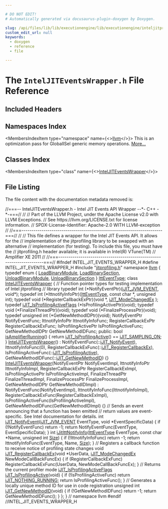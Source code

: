 ```yaml
---

# DO NOT EDIT!
# Automatically generated via docusaurus-plugin-doxygen by Doxygen.

slug: /api/files/lib/lib/executionengine/lib/executionengine/inteljitprofiling/inteljiteventswrapper-h
custom_edit_url: null
keywords:
  - doxygen
  - reference
  - file

---
```





# The `IntelJITEventsWrapper.h` File Reference

<DoxygenPage pluginConfig={pluginConfig}>



## Included Headers

<IncludesList>
<IncludesListItem
  filePath="jitprofiling.h"
  permalink="/docs/api/files/lib/lib/executionengine/lib/executionengine/inteljitprofiling/jitprofiling-h"
  isLocal="true" />
</IncludesList>

## Namespaces Index

<MembersIndex>

<MembersIndexItem
  type="namespace"
  name={<><a href="/docs/api/namespaces/llvm">llvm</a></>}>
This is an optimization pass for GlobalISel generic memory operations. <a href="/docs/api/namespaces/llvm/#details">More...</a>
</MembersIndexItem>

</MembersIndex>

## Classes Index

<MembersIndex>

<MembersIndexItem
  type="class"
  name={<><a href="/docs/api/classes/llvm/inteljiteventswrapper">IntelJITEventsWrapper</a></>}>
</MembersIndexItem>

</MembersIndex>


## File Listing

The file content with the documentation metadata removed is:

<ProgramListing>

<Link id="l00001" /><CodeLine lineNumber="1"><span class="doxyHighlightComment">//===-- IntelJITEventsWrapper.h - Intel JIT Events API Wrapper --&#42;- C++ -&#42;-===//</span></CodeLine>
<Link id="l00002" /><CodeLine lineNumber="2"><span class="doxyHighlightComment">//</span></CodeLine>
<Link id="l00003" /><CodeLine lineNumber="3"><span class="doxyHighlightComment">// Part of the LLVM Project, under the Apache License v2.0 with LLVM Exceptions.</span></CodeLine>
<Link id="l00004" /><CodeLine lineNumber="4"><span class="doxyHighlightComment">// See https://llvm.org/LICENSE.txt for license information.</span></CodeLine>
<Link id="l00005" /><CodeLine lineNumber="5"><span class="doxyHighlightComment">// SPDX-License-Identifier: Apache-2.0 WITH LLVM-exception</span></CodeLine>
<Link id="l00006" /><CodeLine lineNumber="6"><span class="doxyHighlightComment">//</span></CodeLine>
<Link id="l00007" /><CodeLine lineNumber="7"><span class="doxyHighlightComment">//===----------------------------------------------------------------------===//</span></CodeLine>
<Link id="l00008" /><CodeLine lineNumber="8"><span class="doxyHighlightComment">//</span></CodeLine>
<Link id="l00009" /><CodeLine lineNumber="9"><span class="doxyHighlightComment">// This file defines a wrapper for the Intel JIT Events API. It allows for the</span></CodeLine>
<Link id="l00010" /><CodeLine lineNumber="10"><span class="doxyHighlightComment">// implementation of the jitprofiling library to be swapped with an alternative</span></CodeLine>
<Link id="l00011" /><CodeLine lineNumber="11"><span class="doxyHighlightComment">// implementation (for testing). To include this file, you must have the</span></CodeLine>
<Link id="l00012" /><CodeLine lineNumber="12"><span class="doxyHighlightComment">// jitprofiling.h header available; it is available in Intel(R) VTune(TM)</span></CodeLine>
<Link id="l00013" /><CodeLine lineNumber="13"><span class="doxyHighlightComment">// Amplifier XE 2011</span></CodeLine>
<Link id="l00014" /><CodeLine lineNumber="14"><span class="doxyHighlightComment">//</span></CodeLine>
<Link id="l00015" /><CodeLine lineNumber="15"><span class="doxyHighlightComment">//===----------------------------------------------------------------------===//</span></CodeLine>
<Link id="l00016" /><CodeLine lineNumber="16"></CodeLine>
<Link id="l00017" /><CodeLine lineNumber="17"><span class="doxyHighlightPreprocessor">#ifndef INTEL&#95;JIT&#95;EVENTS&#95;WRAPPER&#95;H</span></CodeLine>
<Link id="l00018" /><CodeLine lineNumber="18"><span class="doxyHighlightPreprocessor">#define INTEL&#95;JIT&#95;EVENTS&#95;WRAPPER&#95;H</span></CodeLine>
<Link id="l00019" /><CodeLine lineNumber="19"></CodeLine>
<Link id="l00020" /><CodeLine lineNumber="20"><span class="doxyHighlightPreprocessor">#include &quot;<a href="/docs/api/files/lib/lib/executionengine/lib/executionengine/inteljitprofiling/jitprofiling-h">jitprofiling.h</a>&quot;</span></CodeLine>
<Link id="l00021" /><CodeLine lineNumber="21"></CodeLine>
<Link id="l00022" /><CodeLine lineNumber="22"><span class="doxyHighlightKeyword">namespace </span><span class="doxyHighlight"><a href="/docs/api/namespaces/llvm">llvm</a> &#123;</span></CodeLine>
<Link id="l00023" /><CodeLine lineNumber="23"></CodeLine>
<Link id="l00024" /><CodeLine lineNumber="24" lineLink="/docs/api/namespaces/llvm/#a1e9832c872d8a59daf3b982a6d4f7782"><span class="doxyHighlightKeyword">typedef</span><span class="doxyHighlight"> </span><span class="doxyHighlightKeyword">enum</span><span class="doxyHighlight"> &#123;</span></CodeLine>
<Link id="l00025" /><CodeLine lineNumber="25" lineLink="/docs/api/namespaces/llvm/#a1e9832c872d8a59daf3b982a6d4f7782a6810092147ad88d96e09c8634a39ef1c"><span class="doxyHighlight">  <a href="/docs/api/namespaces/llvm/#a1e9832c872d8a59daf3b982a6d4f7782a6810092147ad88d96e09c8634a39ef1c">LoadBinaryModule</a>,</span></CodeLine>
<Link id="l00026" /><CodeLine lineNumber="26" lineLink="/docs/api/namespaces/llvm/#a1e9832c872d8a59daf3b982a6d4f7782aa5ac3ba2b6d367858934deec2f6799c1"><span class="doxyHighlight">  <a href="/docs/api/namespaces/llvm/#a1e9832c872d8a59daf3b982a6d4f7782aa5ac3ba2b6d367858934deec2f6799c1">LoadBinarySection</a>,</span></CodeLine>
<Link id="l00027" /><CodeLine lineNumber="27" lineLink="/docs/api/namespaces/llvm/#a1e9832c872d8a59daf3b982a6d4f7782a4dfbcb2196a94e60cc0ffee0e9eab9ed"><span class="doxyHighlight">  <a href="/docs/api/namespaces/llvm/#a1e9832c872d8a59daf3b982a6d4f7782a4dfbcb2196a94e60cc0ffee0e9eab9ed">UnloadBinaryModule</a>,</span></CodeLine>
<Link id="l00028" /><CodeLine lineNumber="28" lineLink="/docs/api/namespaces/llvm/#a1e9832c872d8a59daf3b982a6d4f7782adc32adbd58bcb0784d74f3c776121815"><span class="doxyHighlight">  <a href="/docs/api/namespaces/llvm/#a1e9832c872d8a59daf3b982a6d4f7782adc32adbd58bcb0784d74f3c776121815">UnloadBinarySection</a></span></CodeLine>
<Link id="l00029" /><CodeLine lineNumber="29"><span class="doxyHighlight">&#125; <a href="/docs/api/namespaces/llvm/#a1e9832c872d8a59daf3b982a6d4f7782">IttEventType</a>;</span></CodeLine>
<Link id="l00030" /><CodeLine lineNumber="30"></CodeLine>
<Link id="l00031" /><CodeLine lineNumber="31" lineLink="/docs/api/classes/llvm/inteljiteventswrapper"><span class="doxyHighlightKeyword">class </span><span class="doxyHighlight"><a href="/docs/api/classes/llvm/inteljiteventswrapper/#a1ce833383f57f30f785e56b868aed3fb">IntelJITEventsWrapper</a> &#123;</span></CodeLine>
<Link id="l00032" /><CodeLine lineNumber="32"><span class="doxyHighlight">  </span><span class="doxyHighlightComment">// Function pointer types for testing implementation of Intel jitprofiling</span></CodeLine>
<Link id="l00033" /><CodeLine lineNumber="33"><span class="doxyHighlight">  </span><span class="doxyHighlightComment">// library</span></CodeLine>
<Link id="l00034" /><CodeLine lineNumber="34"><span class="doxyHighlight">  </span><span class="doxyHighlightKeyword">typedef</span><span class="doxyHighlight"> int (&#42;NotifyEventPtr)(<a href="/docs/api/files/lib/lib/executionengine/lib/executionengine/inteljitprofiling/jitprofiling-h/#ad89eccbfeaaaff0a0c323b734bfaaaca">iJIT&#95;JVM&#95;EVENT</a>, </span><span class="doxyHighlightKeywordType">void</span><span class="doxyHighlight">&#42;);</span></CodeLine>
<Link id="l00035" /><CodeLine lineNumber="35"><span class="doxyHighlight">  </span><span class="doxyHighlightKeyword">typedef</span><span class="doxyHighlight"> int (&#42;IttnotifyInfoPtr)(<a href="/docs/api/namespaces/llvm/#a1e9832c872d8a59daf3b982a6d4f7782">IttEventType</a>, </span><span class="doxyHighlightKeyword">const</span><span class="doxyHighlight"> </span><span class="doxyHighlightKeywordType">char</span><span class="doxyHighlight"> &#42;, </span><span class="doxyHighlightKeywordType">unsigned</span><span class="doxyHighlight"> int);</span></CodeLine>
<Link id="l00036" /><CodeLine lineNumber="36"><span class="doxyHighlight">  </span><span class="doxyHighlightKeyword">typedef</span><span class="doxyHighlight"> void (&#42;RegisterCallbackExPtr)(</span><span class="doxyHighlightKeywordType">void</span><span class="doxyHighlight"> &#42;, <a href="/docs/api/files/lib/lib/executionengine/lib/executionengine/inteljitprofiling/jitprofiling-h/#a8a9e9423a22e5b74f4aba216bc54d6f7">iJIT&#95;ModeChangedEx</a> );</span></CodeLine>
<Link id="l00037" /><CodeLine lineNumber="37"><span class="doxyHighlight">  </span><span class="doxyHighlightKeyword">typedef</span><span class="doxyHighlight"> <a href="/docs/api/files/lib/lib/executionengine/lib/executionengine/inteljitprofiling/jitprofiling-h/#ae2ce670f3109150b2efb12d226c860f5">iJIT&#95;IsProfilingActiveFlags</a> (&#42;IsProfilingActivePtr)(void);</span></CodeLine>
<Link id="l00038" /><CodeLine lineNumber="38"><span class="doxyHighlight">  </span><span class="doxyHighlightKeyword">typedef</span><span class="doxyHighlight"> void (&#42;FinalizeThreadPtr)(void);</span></CodeLine>
<Link id="l00039" /><CodeLine lineNumber="39"><span class="doxyHighlight">  </span><span class="doxyHighlightKeyword">typedef</span><span class="doxyHighlight"> void (&#42;FinalizeProcessPtr)(void);</span></CodeLine>
<Link id="l00040" /><CodeLine lineNumber="40"><span class="doxyHighlight">  </span><span class="doxyHighlightKeyword">typedef</span><span class="doxyHighlight"> </span><span class="doxyHighlightKeywordType">unsigned</span><span class="doxyHighlight"> int (&#42;GetNewMethodIDPtr)(void);</span></CodeLine>
<Link id="l00041" /><CodeLine lineNumber="41"></CodeLine>
<Link id="l00042" /><CodeLine lineNumber="42"><span class="doxyHighlight">  NotifyEventPtr NotifyEventFunc;</span></CodeLine>
<Link id="l00043" /><CodeLine lineNumber="43"><span class="doxyHighlight">  IttnotifyInfoPtr IttnotifyInfoFunc;</span></CodeLine>
<Link id="l00044" /><CodeLine lineNumber="44"><span class="doxyHighlight">  RegisterCallbackExPtr RegisterCallbackExFunc;</span></CodeLine>
<Link id="l00045" /><CodeLine lineNumber="45"><span class="doxyHighlight">  IsProfilingActivePtr IsProfilingActiveFunc;</span></CodeLine>
<Link id="l00046" /><CodeLine lineNumber="46"><span class="doxyHighlight">  GetNewMethodIDPtr GetNewMethodIDFunc;</span></CodeLine>
<Link id="l00047" /><CodeLine lineNumber="47"></CodeLine>
<Link id="l00048" /><CodeLine lineNumber="48"><span class="doxyHighlightKeyword">public</span><span class="doxyHighlight">:</span></CodeLine>
<Link id="l00049" /><CodeLine lineNumber="49" lineLink="/docs/api/classes/llvm/inteljiteventswrapper/#a4aa77793cbdbbea88f90848769a1258f"><span class="doxyHighlight">  </span><span class="doxyHighlightKeywordType">bool</span><span class="doxyHighlight"> <a href="/docs/api/classes/llvm/inteljiteventswrapper/#a4aa77793cbdbbea88f90848769a1258f">isAmplifierRunning</a>() &#123;</span></CodeLine>
<Link id="l00050" /><CodeLine lineNumber="50"><span class="doxyHighlight">    </span><span class="doxyHighlightKeywordFlow">return</span><span class="doxyHighlight"> <a href="/docs/api/classes/llvm/inteljiteventswrapper/#ab5bffee3ddefdca3064a05d7d0745280">iJIT&#95;IsProfilingActive</a>() == <a href="/docs/api/files/lib/lib/executionengine/lib/executionengine/inteljitprofiling/jitprofiling-h/#a8f99ee9301a1b9fbef2522371a7a276ea2bcc500a1cfac50a96374384c2e32ac9">iJIT&#95;SAMPLING&#95;ON</a>;</span></CodeLine>
<Link id="l00051" /><CodeLine lineNumber="51"><span class="doxyHighlight">  &#125;</span></CodeLine>
<Link id="l00052" /><CodeLine lineNumber="52"></CodeLine>
<Link id="l00053" /><CodeLine lineNumber="53" lineLink="/docs/api/classes/llvm/inteljiteventswrapper/#a1ce833383f57f30f785e56b868aed3fb"><span class="doxyHighlight">  <a href="/docs/api/classes/llvm/inteljiteventswrapper/#a1ce833383f57f30f785e56b868aed3fb">IntelJITEventsWrapper</a>()</span></CodeLine>
<Link id="l00054" /><CodeLine lineNumber="54"><span class="doxyHighlight">      : NotifyEventFunc(::<a href="/docs/api/classes/llvm/inteljiteventswrapper/#abe60f00b9e149fcf0da28a67f6f3b99e">iJIT&#95;NotifyEvent</a>), IttnotifyInfoFunc(0),</span></CodeLine>
<Link id="l00055" /><CodeLine lineNumber="55"><span class="doxyHighlight">        RegisterCallbackExFunc(::<a href="/docs/api/classes/llvm/inteljiteventswrapper/#a32ae9f570cf8c48702fe65528ce670e4">iJIT&#95;RegisterCallbackEx</a>),</span></CodeLine>
<Link id="l00056" /><CodeLine lineNumber="56"><span class="doxyHighlight">        IsProfilingActiveFunc(::<a href="/docs/api/classes/llvm/inteljiteventswrapper/#ab5bffee3ddefdca3064a05d7d0745280">iJIT&#95;IsProfilingActive</a>),</span></CodeLine>
<Link id="l00057" /><CodeLine lineNumber="57"><span class="doxyHighlight">        GetNewMethodIDFunc(::<a href="/docs/api/classes/llvm/inteljiteventswrapper/#a95749bba7428b736cd8a118e7938b3e0">iJIT&#95;GetNewMethodID</a>) &#123;&#125;</span></CodeLine>
<Link id="l00058" /><CodeLine lineNumber="58"></CodeLine>
<Link id="l00059" /><CodeLine lineNumber="59" lineLink="/docs/api/classes/llvm/inteljiteventswrapper/#a89593b9f883d95832af3362c52d87ce5"><span class="doxyHighlight">  <a href="/docs/api/classes/llvm/inteljiteventswrapper/#a89593b9f883d95832af3362c52d87ce5">IntelJITEventsWrapper</a>(NotifyEventPtr NotifyEventImpl,</span></CodeLine>
<Link id="l00060" /><CodeLine lineNumber="60"><span class="doxyHighlight">                        IttnotifyInfoPtr IttnotifyInfoImpl,</span></CodeLine>
<Link id="l00061" /><CodeLine lineNumber="61"><span class="doxyHighlight">                        RegisterCallbackExPtr RegisterCallbackExImpl,</span></CodeLine>
<Link id="l00062" /><CodeLine lineNumber="62"><span class="doxyHighlight">                        IsProfilingActivePtr IsProfilingActiveImpl,</span></CodeLine>
<Link id="l00063" /><CodeLine lineNumber="63"><span class="doxyHighlight">                        FinalizeThreadPtr FinalizeThreadImpl,</span></CodeLine>
<Link id="l00064" /><CodeLine lineNumber="64"><span class="doxyHighlight">                        FinalizeProcessPtr FinalizeProcessImpl,</span></CodeLine>
<Link id="l00065" /><CodeLine lineNumber="65"><span class="doxyHighlight">                        GetNewMethodIDPtr GetNewMethodIDImpl)</span></CodeLine>
<Link id="l00066" /><CodeLine lineNumber="66"><span class="doxyHighlight">      : NotifyEventFunc(NotifyEventImpl), IttnotifyInfoFunc(IttnotifyInfoImpl),</span></CodeLine>
<Link id="l00067" /><CodeLine lineNumber="67"><span class="doxyHighlight">        RegisterCallbackExFunc(RegisterCallbackExImpl),</span></CodeLine>
<Link id="l00068" /><CodeLine lineNumber="68"><span class="doxyHighlight">        IsProfilingActiveFunc(IsProfilingActiveImpl),</span></CodeLine>
<Link id="l00069" /><CodeLine lineNumber="69"><span class="doxyHighlight">        GetNewMethodIDFunc(GetNewMethodIDImpl) &#123;&#125;</span></CodeLine>
<Link id="l00070" /><CodeLine lineNumber="70"></CodeLine>
<Link id="l00071" /><CodeLine lineNumber="71"><span class="doxyHighlight">  </span><span class="doxyHighlightComment">// Sends an event announcing that a function has been emitted</span></CodeLine>
<Link id="l00072" /><CodeLine lineNumber="72"><span class="doxyHighlight">  </span><span class="doxyHighlightComment">//   return values are event-specific.  See Intel documentation for details.</span></CodeLine>
<Link id="l00073" /><CodeLine lineNumber="73" lineLink="/docs/api/classes/llvm/inteljiteventswrapper/#abe60f00b9e149fcf0da28a67f6f3b99e"><span class="doxyHighlight">  </span><span class="doxyHighlightKeywordType">int</span><span class="doxyHighlight">  <a href="/docs/api/classes/llvm/inteljiteventswrapper/#abe60f00b9e149fcf0da28a67f6f3b99e">iJIT&#95;NotifyEvent</a>(<a href="/docs/api/files/lib/lib/executionengine/lib/executionengine/inteljitprofiling/jitprofiling-h/#ad89eccbfeaaaff0a0c323b734bfaaaca">iJIT&#95;JVM&#95;EVENT</a> EventType, </span><span class="doxyHighlightKeywordType">void</span><span class="doxyHighlight"> &#42;EventSpecificData) &#123;</span></CodeLine>
<Link id="l00074" /><CodeLine lineNumber="74"><span class="doxyHighlight">    </span><span class="doxyHighlightKeywordFlow">if</span><span class="doxyHighlight"> (!NotifyEventFunc)</span></CodeLine>
<Link id="l00075" /><CodeLine lineNumber="75"><span class="doxyHighlight">      </span><span class="doxyHighlightKeywordFlow">return</span><span class="doxyHighlight"> -1;</span></CodeLine>
<Link id="l00076" /><CodeLine lineNumber="76"><span class="doxyHighlight">    </span><span class="doxyHighlightKeywordFlow">return</span><span class="doxyHighlight"> NotifyEventFunc(EventType, EventSpecificData);</span></CodeLine>
<Link id="l00077" /><CodeLine lineNumber="77"><span class="doxyHighlight">  &#125;</span></CodeLine>
<Link id="l00078" /><CodeLine lineNumber="78"></CodeLine>
<Link id="l00079" /><CodeLine lineNumber="79" lineLink="/docs/api/classes/llvm/inteljiteventswrapper/#a6cbdf3c1836bb52618979e9eee28c91a"><span class="doxyHighlight">  </span><span class="doxyHighlightKeywordType">int</span><span class="doxyHighlight"> <a href="/docs/api/classes/llvm/inteljiteventswrapper/#a6cbdf3c1836bb52618979e9eee28c91a">iJitIttNotifyInfo</a>(<a href="/docs/api/namespaces/llvm/#a1e9832c872d8a59daf3b982a6d4f7782">IttEventType</a> EventType, </span><span class="doxyHighlightKeyword">const</span><span class="doxyHighlight"> </span><span class="doxyHighlightKeywordType">char</span><span class="doxyHighlight"> &#42;Name,</span></CodeLine>
<Link id="l00080" /><CodeLine lineNumber="80"><span class="doxyHighlight">                        </span><span class="doxyHighlightKeywordType">unsigned</span><span class="doxyHighlight"> </span><span class="doxyHighlightKeywordType">int</span><span class="doxyHighlight"> <a href="/docs/api/files/lib/lib/analysis/inlineorder-cpp/#a7ee6f0cb51c3b9056199e9a0001fe8c3a6f6cb72d544962fa333e2e34ce64f719">Size</a>) &#123;</span></CodeLine>
<Link id="l00081" /><CodeLine lineNumber="81"><span class="doxyHighlight">    </span><span class="doxyHighlightKeywordFlow">if</span><span class="doxyHighlight"> (!IttnotifyInfoFunc)</span></CodeLine>
<Link id="l00082" /><CodeLine lineNumber="82"><span class="doxyHighlight">      </span><span class="doxyHighlightKeywordFlow">return</span><span class="doxyHighlight"> -1;</span></CodeLine>
<Link id="l00083" /><CodeLine lineNumber="83"><span class="doxyHighlight">    </span><span class="doxyHighlightKeywordFlow">return</span><span class="doxyHighlight"> IttnotifyInfoFunc(EventType, Name, <a href="/docs/api/files/lib/lib/analysis/inlineorder-cpp/#a7ee6f0cb51c3b9056199e9a0001fe8c3a6f6cb72d544962fa333e2e34ce64f719">Size</a>);</span></CodeLine>
<Link id="l00084" /><CodeLine lineNumber="84"><span class="doxyHighlight">  &#125;</span></CodeLine>
<Link id="l00085" /><CodeLine lineNumber="85"></CodeLine>
<Link id="l00086" /><CodeLine lineNumber="86"><span class="doxyHighlight">  </span><span class="doxyHighlightComment">// Registers a callback function to receive notice of profiling state changes</span></CodeLine>
<Link id="l00087" /><CodeLine lineNumber="87" lineLink="/docs/api/classes/llvm/inteljiteventswrapper/#a32ae9f570cf8c48702fe65528ce670e4"><span class="doxyHighlight">  </span><span class="doxyHighlightKeywordType">void</span><span class="doxyHighlight"> <a href="/docs/api/classes/llvm/inteljiteventswrapper/#a32ae9f570cf8c48702fe65528ce670e4">iJIT&#95;RegisterCallbackEx</a>(</span><span class="doxyHighlightKeywordType">void</span><span class="doxyHighlight"> &#42;UserData,</span></CodeLine>
<Link id="l00088" /><CodeLine lineNumber="88"><span class="doxyHighlight">                               <a href="/docs/api/files/lib/lib/executionengine/lib/executionengine/inteljitprofiling/jitprofiling-h/#a8a9e9423a22e5b74f4aba216bc54d6f7">iJIT&#95;ModeChangedEx</a> NewModeCallBackFuncEx) &#123;</span></CodeLine>
<Link id="l00089" /><CodeLine lineNumber="89"><span class="doxyHighlight">    </span><span class="doxyHighlightKeywordFlow">if</span><span class="doxyHighlight"> (RegisterCallbackExFunc)</span></CodeLine>
<Link id="l00090" /><CodeLine lineNumber="90"><span class="doxyHighlight">      RegisterCallbackExFunc(UserData, NewModeCallBackFuncEx);</span></CodeLine>
<Link id="l00091" /><CodeLine lineNumber="91"><span class="doxyHighlight">  &#125;</span></CodeLine>
<Link id="l00092" /><CodeLine lineNumber="92"></CodeLine>
<Link id="l00093" /><CodeLine lineNumber="93"><span class="doxyHighlight">  </span><span class="doxyHighlightComment">// Returns the current profiler mode</span></CodeLine>
<Link id="l00094" /><CodeLine lineNumber="94" lineLink="/docs/api/classes/llvm/inteljiteventswrapper/#ab5bffee3ddefdca3064a05d7d0745280"><span class="doxyHighlight">  <a href="/docs/api/files/lib/lib/executionengine/lib/executionengine/inteljitprofiling/jitprofiling-h/#ae2ce670f3109150b2efb12d226c860f5">iJIT&#95;IsProfilingActiveFlags</a> <a href="/docs/api/classes/llvm/inteljiteventswrapper/#ab5bffee3ddefdca3064a05d7d0745280">iJIT&#95;IsProfilingActive</a>(</span><span class="doxyHighlightKeywordType">void</span><span class="doxyHighlight">) &#123;</span></CodeLine>
<Link id="l00095" /><CodeLine lineNumber="95"><span class="doxyHighlight">    </span><span class="doxyHighlightKeywordFlow">if</span><span class="doxyHighlight"> (!IsProfilingActiveFunc)</span></CodeLine>
<Link id="l00096" /><CodeLine lineNumber="96"><span class="doxyHighlight">      </span><span class="doxyHighlightKeywordFlow">return</span><span class="doxyHighlight"> <a href="/docs/api/files/lib/lib/executionengine/lib/executionengine/inteljitprofiling/jitprofiling-h/#a8f99ee9301a1b9fbef2522371a7a276ea003d5ada43d84de71c8794f89d642322">iJIT&#95;NOTHING&#95;RUNNING</a>;</span></CodeLine>
<Link id="l00097" /><CodeLine lineNumber="97"><span class="doxyHighlight">    </span><span class="doxyHighlightKeywordFlow">return</span><span class="doxyHighlight"> IsProfilingActiveFunc();</span></CodeLine>
<Link id="l00098" /><CodeLine lineNumber="98"><span class="doxyHighlight">  &#125;</span></CodeLine>
<Link id="l00099" /><CodeLine lineNumber="99"></CodeLine>
<Link id="l00100" /><CodeLine lineNumber="100"><span class="doxyHighlight">  </span><span class="doxyHighlightComment">// Generates a locally unique method ID for use in code registration</span></CodeLine>
<Link id="l00101" /><CodeLine lineNumber="101" lineLink="/docs/api/classes/llvm/inteljiteventswrapper/#a95749bba7428b736cd8a118e7938b3e0"><span class="doxyHighlight">  </span><span class="doxyHighlightKeywordType">unsigned</span><span class="doxyHighlight"> </span><span class="doxyHighlightKeywordType">int</span><span class="doxyHighlight"> <a href="/docs/api/classes/llvm/inteljiteventswrapper/#a95749bba7428b736cd8a118e7938b3e0">iJIT&#95;GetNewMethodID</a>(</span><span class="doxyHighlightKeywordType">void</span><span class="doxyHighlight">) &#123;</span></CodeLine>
<Link id="l00102" /><CodeLine lineNumber="102"><span class="doxyHighlight">    </span><span class="doxyHighlightKeywordFlow">if</span><span class="doxyHighlight"> (!GetNewMethodIDFunc)</span></CodeLine>
<Link id="l00103" /><CodeLine lineNumber="103"><span class="doxyHighlight">      </span><span class="doxyHighlightKeywordFlow">return</span><span class="doxyHighlight"> -1;</span></CodeLine>
<Link id="l00104" /><CodeLine lineNumber="104"><span class="doxyHighlight">    </span><span class="doxyHighlightKeywordFlow">return</span><span class="doxyHighlight"> GetNewMethodIDFunc();</span></CodeLine>
<Link id="l00105" /><CodeLine lineNumber="105"><span class="doxyHighlight">  &#125;</span></CodeLine>
<Link id="l00106" /><CodeLine lineNumber="106"><span class="doxyHighlight">&#125;;</span></CodeLine>
<Link id="l00107" /><CodeLine lineNumber="107"></CodeLine>
<Link id="l00108" /><CodeLine lineNumber="108"><span class="doxyHighlight">&#125; </span><span class="doxyHighlightComment">// namespace llvm</span></CodeLine>
<Link id="l00109" /><CodeLine lineNumber="109"></CodeLine>
<Link id="l00110" /><CodeLine lineNumber="110"><span class="doxyHighlightPreprocessor">#endif </span><span class="doxyHighlightComment">//INTEL&#95;JIT&#95;EVENTS&#95;WRAPPER&#95;H</span></CodeLine>

</ProgramListing>


</DoxygenPage>
